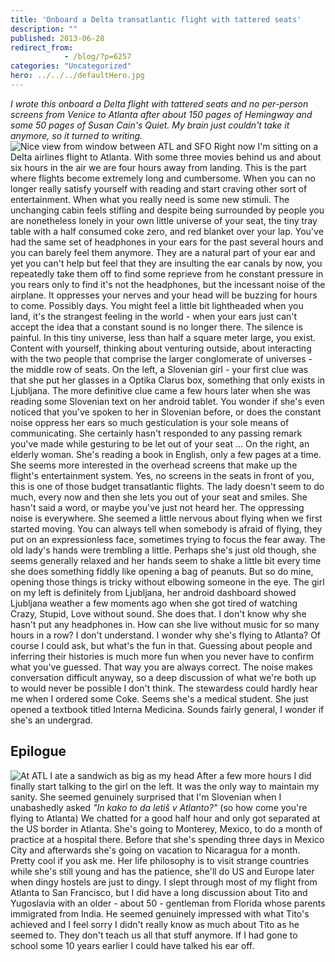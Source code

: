 ```yaml
---
title: 'Onboard a Delta transatlantic flight with tattered seats'
description: ""
published: 2013-06-28
redirect_from: 
            - /blog/?p=6257
categories: "Uncategorized"
hero: ../../../defaultHero.jpg
---
```

_I wrote this onboard a Delta flight with tattered seats and no per-person screens from Venice to Atlanta after about 150 pages of Hemingway and some 50 pages of Susan Cain&#x27;s Quiet. My brain just couldn&#x27;t take it anymore, so it turned to writing._ ![Nice view from window between ATL and SFO](https://www.filepicker.io/api/file/0fOq2Hu3T56fyAUwCzp2) Right now I&#x27;m sitting on a Delta airlines flight to Atlanta. With some three movies behind us and about six hours in the air we are four hours away from landing. This is the part where flights become extremely long and cumbersome. When you can no longer really satisfy yourself with reading and start craving other sort of entertainment. When what you really need is some new stimuli. The unchanging cabin feels stifling and despite being surrounded by people you are nonetheless lonely in your own little universe of your seat, the tiny tray table with a half consumed coke zero, and red blanket over your lap. You&#x27;ve had the same set of headphones in your ears for the past several hours and you can barely feel them anymore. They are a natural part of your ear and yet you can&#x27;t help but feel that they are insulting the ear canals by now, you repeatedly take them off to find some reprieve from he constant pressure in you rears only to find it&#x27;s not the headphones, but the incessant noise of the airplane. It oppresses your nerves and your head will be buzzing for hours to come. Possibly days. You might feel a little bit lightheaded when you land, it&#x27;s the strangest feeling in the world - when your ears just can&#x27;t accept the idea that a constant sound is no longer there. The silence is painful. In this tiny universe, less than half a square meter large, you exist. Content with yourself, thinking about venturing outside, about interacting with the two people that comprise the larger conglomerate of universes - the middle row of seats. On the left, a Slovenian girl - your first clue was that she put her glasses in a Optika Clarus box, something that only exists in Ljubljana. The more definitive clue came a few hours later when she was reading some Slovenian text on her android tablet. You wonder if she&#x27;s even noticed that you&#x27;ve spoken to her in Slovenian before, or does the constant noise oppress her ears so much gesticulation is your sole means of communicating. She certainly hasn&#x27;t responded to any passing remark you&#x27;ve made while gesturing to be let out of your seat ... On the right, an elderly woman. She&#x27;s reading a book in English, only a few pages at a time. She seems more interested in the overhead screens that make up the flight&#x27;s entertainment system. Yes, no screens in the seats in front of you, this is one of those budget transatlantic flights. The lady doesn&#x27;t seem to do much, every now and then she lets you out of your seat and smiles. She hasn&#x27;t said a word, or maybe you&#x27;ve just not heard her. The oppressing noise is everywhere. She seemed a little nervous about flying when we first started moving. You can always tell when somebody is afraid of flying, they put on an expressionless face, sometimes trying to focus the fear away. The old lady&#x27;s hands were trembling a little. Perhaps she&#x27;s just old though, she seems generally relaxed and her hands seem to shake a little bit every time she does something fiddly like opening a bag of peanuts. But so do mine, opening those things is tricky without elbowing someone in the eye. The girl on my left is definitely from Ljubljana, her android dashboard showed Ljubljana weather a few moments ago when she got tired of watching Crazy, Stupid, Love without sound. She does that. I don&#x27;t know why she hasn&#x27;t put any headphones in. How can she live without music for so many hours in a row? I don&#x27;t understand. I wonder why she&#x27;s flying to Atlanta? Of course I could ask, but what&#x27;s the fun in that. Guessing about people and inferring their histories is much more fun when you never have to confirm what you&#x27;ve guessed. That way you are always correct. The noise makes conversation difficult anyway, so a deep discussion of what we&#x27;re both up to would never be possible I don&#x27;t think. The stewardess could hardly hear me when I ordered some Coke. Seems she&#x27;s a medical student. She just opened a textbook titled Interna Medicina. Sounds fairly general, I wonder if she&#x27;s an undergrad.

## Epilogue

![At ATL I ate a sandwich as big as my head](https://www.filepicker.io/api/file/PWlu24CSpag0FEKxZGH8) After a few more hours I did finally start talking to the girl on the left. It was the only way to maintain my sanity. She seemed genuinely surprised that I&#x27;m Slovenian when I unabashedly asked _&quot;In kako to da letiš v Atlanto?&quot;_ (so how come you&#x27;re flying to Atlanta) We chatted for a good half hour and only got separated at the US border in Atlanta. She&#x27;s going to Monterey, Mexico, to do a month of practice at a hospital there. Before that she&#x27;s spending three days in Mexico City and afterwards she&#x27;s going on vacation to Nicaragua for a month. Pretty cool if you ask me. Her life philosophy is to visit strange countries while she&#x27;s still young and has the patience, she&#x27;ll do US and Europe later when dingy hostels are just to dingy. I slept through most of my flight from Atlanta to San Francisco, but I did have a long discussion about Tito and Yugoslavia with an older - about 50 - gentleman from Florida whose parents immigrated from India. He seemed genuinely impressed with what Tito&#x27;s achieved and I feel sorry I didn&#x27;t really know as much about Tito as he seemed to. They don&#x27;t teach us all that stuff anymore. If I had gone to school some 10 years earlier I could have talked his ear off.
